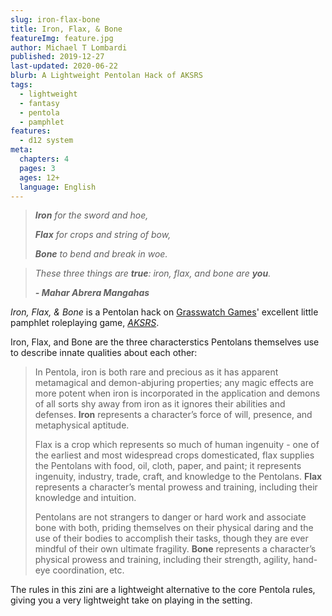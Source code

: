 ```yaml
---
slug: iron-flax-bone
title: Iron, Flax, & Bone
featureImg: feature.jpg
author: Michael T Lombardi
published: 2019-12-27
last-updated: 2020-06-22
blurb: A Lightweight Pentolan Hack of AKSRS
tags:
  - lightweight
  - fantasy
  - pentola
  - pamphlet
features:
  - d12 system
meta:
  chapters: 4
  pages: 3
  ages: 12+
  language: English
---
```


> _**Iron** for the sword and hoe,_
>
> _**Flax** for crops and string of bow,_
>
> _**Bone** to bend and break in woe._

> _These three things are **true**: iron, flax, and bone are **you**._
>
> _**- Mahar Abrera Mangahas**_

_Iron, Flax, & Bone_ is a Pentolan hack on [Grasswatch Games](https://l-a-wilga.itch.io/)' excellent little pamphlet roleplaying game, _[AKSRS](https://l-a-wilga.itch.io/aksrs)_.

Iron, Flax, and Bone are the three characterstics Pentolans themselves use to describe innate qualities about each other:

> In Pentola, iron is both rare and precious as it has apparent metamagical and demon-abjuring properties; any magic effects are more potent when iron is incorporated in the application and demons of all sorts shy away from iron as it ignores their abilities and defenses.
> **Iron** represents a character’s force of will, presence, and metaphysical aptitude.
>
> Flax is a crop which represents so much of human ingenuity - one of the earliest and most widespread crops domesticated, flax supplies the Pentolans with food, oil, cloth, paper, and paint; it represents ingenuity, industry, trade, craft, and knowledge to the Pentolans.
> **Flax** represents a character’s mental prowess and training, including their knowledge and intuition.
>
> Pentolans are not strangers to danger or hard work and associate bone with both, priding themselves on their physical daring and the use of their bodies to accomplish their tasks, though they are ever mindful of their own ultimate fragility.
> **Bone** represents a character’s physical prowess and training, including their strength, agility, hand-eye coordination, etc.

The rules in this zini are a lightweight alternative to the core Pentola rules, giving you a very lightweight take on playing in the setting.
